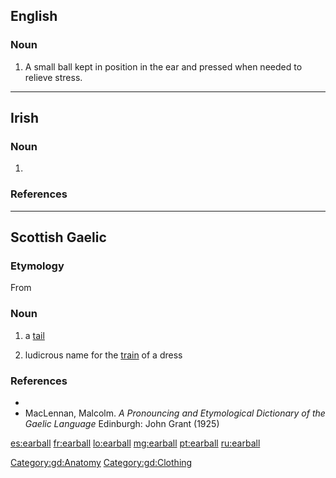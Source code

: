 ==English==

===Noun===
{{en-noun}}

# {{context|acupuncture|lang-en}} A small ball kept in position in the ear and pressed when needed to relieve stress.

----

==Irish==

===Noun===
{{ga-noun|earbaill|earbaill|g=m}}

# {{alternative form of|eireaball|lang=ga}}

===References===
{{R:Dinneen}}

----

==Scottish Gaelic==

===Etymology===
From {{etyl|sga|gd}} {{term|erball|lang=sga}}

===Noun===
{{gd-noun|g=m|gen=earbaill|pl=earbaill}}

# a [[tail]]
#: {{usex|'''earball''' an each|inline=1|t=paddock-pipe, horse-tail|lang=gd}}
#: {{usex|bun an '''earbaill'''|inline=1|t=the rump|lang=gd}}
#: {{usex|'''earball''' sguabach|inline=1|t=a bushy tail|lang=gd}}
# ludicrous name for the [[train]] of a dress

===References===
* {{R:Dwelly}}
* MacLennan, Malcolm. ''A Pronouncing and Etymological Dictionary of the Gaelic Language'' Edinburgh: John Grant (1925)

[[Category:gd:Anatomy]]
[[Category:gd:Clothing]]

[[es:earball]]
[[fr:earball]]
[[lo:earball]]
[[mg:earball]]
[[pt:earball]]
[[ru:earball]]